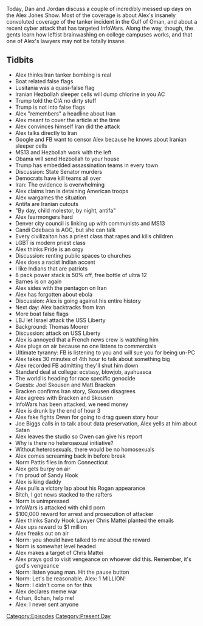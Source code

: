 {{DEFAULTSORT:
    #_EPISODE_0310:June 13-14, 2019
}}{{Episode
    | title             = June 13-14, 2019
    | caption           = Listen to this episode on [https://knowledgefight.libsyn.com/knowledge-fight-june-13-14-2019 Libsyn] [https://open.spotify.com/episode/2q91gOH9PxdM0m0PQytUBr Spotify], Read the [[Transcript/310: June 13-14, 2019|Unofficial Transcript]]
    | episodeNumber     = 310
    | length            = 03:24:17
    | airDate           = June 17, 2019
    | coverageStartDate = June 13, 2019
    | coverageEndDate   = June 14, 2019
    | episodeType       = [[:Category:Present Day|Present Day]]
    | appearance        = [[Candi Cdebaca]], [[AOC]], [[Robert Barnes]], [[Thomas Moorer]], [[Joel Skousen]], [[Matt Bracken]], [[Owen Shroyer]], [[Joe Biggs]], [[Norm Pattis]], [[Chris Mattei]]
    | previousEpisode   = [[309: June 10-11, 2019]]
    | nextEpisode       = [[311: June 17-19, 2019]]
}}

{{Stub}}

Today, Dan and Jordan discuss a couple of incredibly messed up days on the Alex Jones Show. Most of the coverage is about Alex's insanely convoluted coverage of the tanker incident in the Gulf of Oman, and about a recent cyber attack that has targeted InfoWars. Along the way, though, the gents learn how leftist brainwashing on college campuses works, and that one of Alex's lawyers may not be totally insane.

==Tidbits==

*Alex thinks Iran tanker bombing is real
*Boat related false flags
*Lusitania was a quasi-false flag
*Iranian Hezbollah sleeper cells will dump chlorine in you AC
*Trump told the CIA no dirty stuff
*Trump is not into false flags
*Alex "remembers" a headline about Iran
*Alex meant to cover the article at the time
*Alex convinces himself Iran did the attack
*Alex talks directly to Iran
*Google and FB want to censor Alex because he knows about Iranian sleeper cells
*MS13 and Hezbollah work with the left
*Obama will send Hezbollah to your house
*Trump has embedded assassination teams in every town
*Discussion: State Senator murders
*Democrats have kill teams all over
*Iran: The evidence is overwhelming
*Alex claims Iran is detaining American troops
*Alex wargames the situation
*Antifa are Iranian cutouts
*"By day, child molestor, by night, antifa"
*Alex fearmongers hard
*Denver city council is linking up with communists and MS13
*Candi Cdebaca is AOC, but she can talk
*Every civilizaiton has a priest class that rapes and kills children
*LGBT is modern priest class
*Alex thinks Pride is an orgy
*Discussion: renting public spaces to churches
*Alex does a racist Indian accent
*I like Indians that are patriots
*8 pack power stack is 50% off, free bottle of ultra 12
*Barnes is on again
*Alex sides with the pentagon on Iran
*Alex has forgotten about ebola
*Discussion: Alex is going against his entire history
*Next day: Alex backtracks from Iran
*More boat false flags
*LBJ let Israel attack the USS Liberty
*Background: Thomas Moorer
*Discussion: attack on USS Liberty
*Alex is annoyed that a French news crew is watching him
*Alex plugs on air because no one listens to commercials
*Ultimate tyranny: FB is listening to you and will sue you for being un-PC
*Alex takes 30 minutes of 4th hour to talk about something big
*Alex recorded FB admitting they'll shut him down
*Standard deal at college: ecstasy, blowjob, ayahuasca
*The world is heading for race specific genocide
*Guests: Joel Skousen and Matt Bracken
*Bracken confirms Iran story, Skousen disagrees
*Alex agrees with Bracken and Skousen
*InfoWars has been attacked, we need money
*Alex is drunk by the end of hour 3
*Alex fake fights Owen for going to drag queen story hour
*Joe Biggs calls in to talk about data preservation, Alex yells at him about Satan
*Alex leaves the studio so Owen can give his report
*Why is there no heterosexual initiative?
*Without heterosexuals, there would be no homosexuals
*Alex comes screaming back in before break
*Norm Pattis flies in from Connecticut
*Alex gets burpy on air
*I'm proud of Sandy Hook
*Alex is king daddy
*Alex pulls a victory lap about his Rogan appearance
*Bitch, I got news stacked to the rafters
*Norm is unimpressed
*InfoWars is attacked with child porn
*$100,000 reward for arrest and prosecution of attacker
*Alex thinks Sandy Hook Lawyer Chris Mattei planted the emails
*Alex ups reward to $1 million
*Alex freaks out on air
*Norm: you should have talked to me about the reward
*Norm is somewhat level headed
*Alex makes a target of Chris Mattei
*Alex prays god to visit vengeance on whoever did this. Remember, it's god's vengeance
*Norm: listen young man. Hit the pause button
*Norm: Let's be reasonable. Alex: 1 MILLION!
*Norm: I didn't come on for this
*Alex declares meme war
*4chan, 8chan, help me!
*Alex: I never sent anyone

[[Category:Episodes]]
[[Category:Present Day]]
